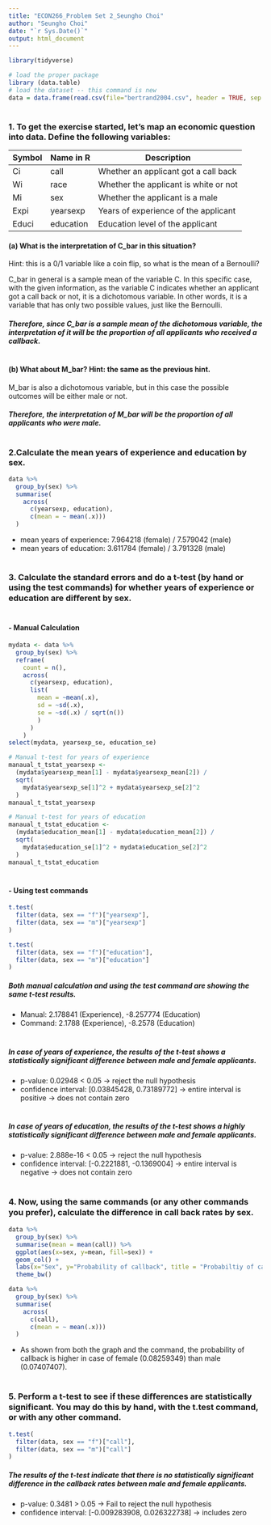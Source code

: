 ```yaml
---
title: "ECON266_Problem Set 2_Seungho Choi"
author: "Seungho Choi"
date: "`r Sys.Date()`"
output: html_document
---
```

```r
library(tidyverse)
```
```r
# load the proper package
library (data.table)
# load the dataset -- this command is new
data = data.frame(read.csv(file="bertrand2004.csv", header = TRUE, sep = ","))
```

#
#

### 1. To get the exercise started, let’s map an economic question into data. Define the following variables:

| Symbol | Name in R | Description |
|--------|-----------|-------------|
| Ci | call | Whether an applicant got a call back |
| Wi | race | Whether the applicant is white or not |
| Mi | sex | Whether the applicant is a male |
| Expi | yearsexp | Years of experience of the applicant |
| Educi | education | Education level of the applicant |


#### (a) What is the interpretation of C_bar in this situation?
Hint: this is a 0/1 variable like a coin flip, so what is the mean of a Bernoulli?

C_bar in general is a sample mean of the variable C. In this specific case, with the given information, as the variable C indicates whether an applicant got a call back or not, it is a dichotomous variable. In other words, it is a variable that has only two possible values, just like the Bernoulli.

##### Therefore, since C_bar is a sample mean of the dichotomous variable, the interpretation of it will be the proportion of all applicants who received a callback.

#

#### (b) What about M_bar? Hint: the same as the previous hint.

M_bar is also a dichotomous variable, but in this case the possible outcomes will be either male or not.

##### Therefore, the interpretation of M_bar will be the proportion of all applicants who were male.

#
#

### 2.Calculate the mean years of experience and education by sex.

```r
data %>%
  group_by(sex) %>%
  summarise(
    across(
      c(yearsexp, education),
      c(mean = ~ mean(.x)))
  )
```

- mean years of experience: 7.964218 (female) / 7.579042 (male)
- mean years of education: 3.611784 (female) / 3.791328 (male)

#
#

### 3. Calculate the standard errors and do a t-test (by hand or using the test commands) for whether years of experience or education are diﬀerent by sex.

#

#### - Manual Calculation
```r
mydata <- data %>%
  group_by(sex) %>%
  reframe(
    count = n(),
    across(
      c(yearsexp, education),
      list(
        mean = ~mean(.x),
        sd = ~sd(.x),
        se = ~sd(.x) / sqrt(n())
        )
      )
    )
select(mydata, yearsexp_se, education_se)
```

```r
# Manual t-test for years of experience 
manaual_t_tstat_yearsexp <- 
  (mydata$yearsexp_mean[1] - mydata$yearsexp_mean[2]) /
  sqrt(
    mydata$yearsexp_se[1]^2 + mydata$yearsexp_se[2]^2
  )
manaual_t_tstat_yearsexp
```

```r
# Manual t-test for years of education
manaual_t_tstat_education <- 
  (mydata$education_mean[1] - mydata$education_mean[2]) /
  sqrt(
    mydata$education_se[1]^2 + mydata$education_se[2]^2
  )
manaual_t_tstat_education
```

#

#### - Using test commands
```r
t.test(
  filter(data, sex == "f")["yearsexp"],
  filter(data, sex == "m")["yearsexp"]
)

t.test(
  filter(data, sex == "f")["education"],
  filter(data, sex == "m")["education"]
)
```

##### Both manual calculation and using the test command are showing the same t-test results.

- Manual: 2.178841 (Experience), -8.257774 (Education)
- Command: 2.1788 (Experience), -8.2578 (Education)

#

##### In case of years of experience, the results of the t-test shows a statistically significant difference between male and female applicants.

- p-value: 0.02948 < 0.05 -> reject the null hypothesis
- confidence interval: [0.03845428, 0.73189772] -> entire interval is positive -> does not contain zero

#

##### In case of years of education, the results of the t-test shows a highly statistically significant difference between male and female applicants.

- p-value: 2.888e-16 < 0.05 -> reject the null hypothesis
- confidence interval: [-0.2221881, -0.1369004] -> entire interval is negative -> does not contain zero

#
#

### 4. Now, using the same commands (or any other commands you prefer), calculate the diﬀerence in call back rates by sex.

```r
data %>%
  group_by(sex) %>%
  summarise(mean = mean(call)) %>%
  ggplot(aes(x=sex, y=mean, fill=sex)) +
  geom_col() +
  labs(x="Sex", y="Probability of callback", title = "Probabiltiy of callback by sex") +
  theme_bw()

data %>%
  group_by(sex) %>%
  summarise(
    across(
      c(call),
      c(mean = ~ mean(.x)))
  )
```
- As shown from both the graph and the command, the probability of callback is higher in case of female (0.08259349) than male (0.07407407).

#
#

### 5. Perform a t-test to see if these diﬀerences are statistically significant. You may do this by hand, with the t.test command, or with any other command.

```r
t.test(
  filter(data, sex == "f")["call"],
  filter(data, sex == "m")["call"]
)
```
##### The results of the t-test indicate that there is no statistically significant difference in the callback rates between male and female applicants.

- p-value: 0.3481 > 0.05 -> Fail to reject the null hypothesis
- confidence interval: [-0.009283908, 0.026322738] -> includes zero